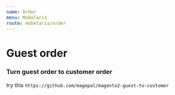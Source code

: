 ```yaml
---
name: Order
menu: Mobelaris
route: mobelaris/order
---
```


# Guest order

### Turn guest order to customer order

try this `https://github.com/magepal/magento2-guest-to-customer`
